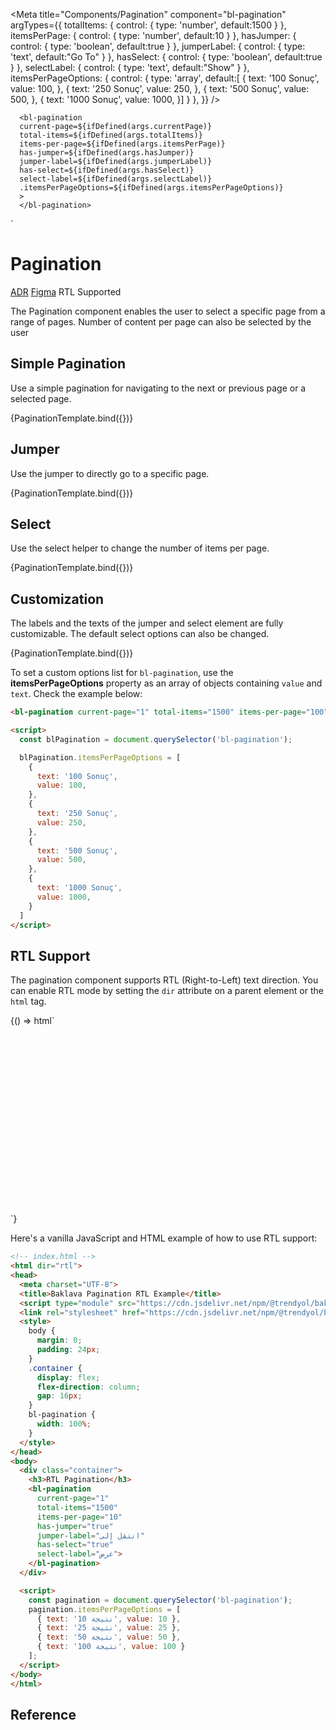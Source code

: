 
<Meta
  title="Components/Pagination"
  component="bl-pagination"
  argTypes={{
     totalItems: {
       control: {
        type: 'number',
        default:1500
      }
    },
     itemsPerPage: {
       control: {
        type: 'number',
        default:10
      }
    },
   hasJumper: {
      control: {
        type: 'boolean',
        default:true
      }
    },
    jumperLabel: {
       control: {
        type: 'text',
        default:"Go To"
      }
    },
   hasSelect: {
      control: {
        type: 'boolean',
        default:true
      }
    },
    selectLabel: {
      control: {
        type: 'text',
        default:"Show"
      }
    },
    itemsPerPageOptions: {
      control: {
        type: 'array',
        default:[
            {
              text: '100 Sonuç',
              value: 100,
            },
            {
              text: '250 Sonuç',
              value: 250,
            },
            {
              text: '500 Sonuç',
              value: 500,
            },
            {
              text: '1000 Sonuç',
              value: 1000,
            }]
      }
    },
  }}
/>

      <bl-pagination
      current-page=${ifDefined(args.currentPage)}
      total-items=${ifDefined(args.totalItems)}
      items-per-page=${ifDefined(args.itemsPerPage)}
      has-jumper=${ifDefined(args.hasJumper)}
      jumper-label=${ifDefined(args.jumperLabel)}
      has-select=${ifDefined(args.hasSelect)}
      select-label=${ifDefined(args.selectLabel)}
      .itemsPerPageOptions=${ifDefined(args.itemsPerPageOptions)}
      >
      </bl-pagination>
  `

# Pagination

<bl-badge icon="document">[ADR](https://github.com/Trendyol/baklava/issues/139)</bl-badge>
<bl-badge icon="puzzle">[Figma](https://www.figma.com/file/RrcLH0mWpIUy4vwuTlDeKN/Baklava-Design-Guide?node-id=118%3A4074)</bl-badge>
<bl-badge icon="check_fill">RTL Supported</bl-badge>

The Pagination component enables the user to select a specific page from a range of pages. Number of content per page can also be selected by the user


## Simple Pagination
Use a simple pagination for navigating to the next or previous page or a selected page.

<Canvas>
<Story name="Basic Usage" args={{currentPage:1,totalItems:1500}}>
    {PaginationTemplate.bind({})}
  </Story>
</Canvas>

## Jumper
Use the jumper to directly go to a specific page.

<Canvas>
<Story name="Jumper" args={{currentPage:1,totalItems:1500,hasJumper:true}}>
    {PaginationTemplate.bind({})}
  </Story>
</Canvas>

## Select
Use the select helper to change the number of items per page.

<Canvas>
<Story name="Select" args={{currentPage:1,totalItems:1500,hasSelect:true}}>
    {PaginationTemplate.bind({})}
  </Story>
</Canvas>

## Customization
The labels and the texts of the jumper and select element are fully customizable. The default select options can also be changed.

<Canvas>
<Story name="Customization"  args={{
  currentPage:1,
  totalItems:1500,
  itemsPerPage:100,
  hasJumper:true,
  jumperLabel:"Sayfaya Git",
  hasSelect:true,
  selectLabel:"Sayfa Başına",
  itemsPerPageOptions:[
  {
    text: '100 Sonuç',
    value: 100,
  },
  {
    text: '250 Sonuç',
    value: 250,
  },
  {
    text: '500 Sonuç',
    value: 500,
  },
  {
    text: '1000 Sonuç',
    value: 1000,
  }]
  }}>
    {PaginationTemplate.bind({})}
  </Story>
</Canvas>

To set a custom options list for `bl-pagination`, use the **itemsPerPageOptions** property as an array of objects containing `value` and `text`. Check the example below:

```html
<bl-pagination current-page="1" total-items="1500" items-per-page="100" has-jumper="true" jumper-label="Sayfaya Git" has-select="true" select-label="Sayfa Başına"></bl-pagination>

<script>
  const blPagination = document.querySelector('bl-pagination');

  blPagination.itemsPerPageOptions = [
    {
      text: '100 Sonuç',
      value: 100,
    },
    {
      text: '250 Sonuç',
      value: 250,
    },
    {
      text: '500 Sonuç',
      value: 500,
    },
    {
      text: '1000 Sonuç',
      value: 1000,
    }
  ]
</script>
```

## RTL Support

The pagination component supports RTL (Right-to-Left) text direction. You can enable RTL mode by setting the `dir` attribute on a parent element or the `html` tag.

<Canvas>
  <Story name="RTL Support">
    {() => html`
      <div>
        <iframe
          srcdoc="
            <html dir='rtl'>
              <head>
                <script type='module' src='https://cdn.jsdelivr.net/npm/@trendyol/baklava@3.3.0-beta.1/dist/baklava.js'></script>
                <link rel='stylesheet' href='https://cdn.jsdelivr.net/npm/@trendyol/baklava@3.3.0-beta.1/dist/themes/default.css'>
                <style>
                  body {
                    margin: 0;
                    padding: 24px;
                  }
                  .container {
                    display: flex;
                    flex-direction: column;
                    gap: 16px;
                  }
                  bl-pagination {
                    width: 100%;
                  }
                </style>
              </head>
              <body>
                <div class='container'>
                  <bl-pagination
                    current-page='1'
                    total-items='1500'
                    items-per-page='10'
                    has-jumper='true'
                    jumper-label='انتقل إلى'
                    has-select='true'
                    select-label='عرض'
                  ></bl-pagination>
                </div>
                <script>
                  document.querySelectorAll('bl-pagination').forEach(pagination => {
                    pagination.itemsPerPageOptions = [
                      { text: '10 نتيجة', value: 10 },
                      { text: '25 نتيجة', value: 25 },
                      { text: '50 نتيجة', value: 50 },
                      { text: '100 نتيجة', value: 100 }
                    ];
                  });
                </script>
              </body>
            </html>
          "
          style="border: none; width: 100%; height: 300px;"
        ></iframe>
      </div>
    `}
  </Story>
</Canvas>

Here's a vanilla JavaScript and HTML example of how to use RTL support:

```html
<!-- index.html -->
<html dir="rtl">
<head>
  <meta charset="UTF-8">
  <title>Baklava Pagination RTL Example</title>
  <script type="module" src="https://cdn.jsdelivr.net/npm/@trendyol/baklava@3.3.0-beta.1/dist/baklava.js"></script>
  <link rel="stylesheet" href="https://cdn.jsdelivr.net/npm/@trendyol/baklava@3.3.0-beta.1/dist/themes/default.css">
  <style>
    body {
      margin: 0;
      padding: 24px;
    }
    .container {
      display: flex;
      flex-direction: column;
      gap: 16px;
    }
    bl-pagination {
      width: 100%;
    }
  </style>
</head>
<body>
  <div class="container">
    <h3>RTL Pagination</h3>
    <bl-pagination
      current-page="1"
      total-items="1500"
      items-per-page="10"
      has-jumper="true"
      jumper-label="انتقل إلى"
      has-select="true"
      select-label="عرض">
    </bl-pagination>
  </div>

  <script>
    const pagination = document.querySelector('bl-pagination');
    pagination.itemsPerPageOptions = [
      { text: '10 نتيجة', value: 10 },
      { text: '25 نتيجة', value: 25 },
      { text: '50 نتيجة', value: 50 },
      { text: '100 نتيجة', value: 100 }
    ];
  </script>
</body>
</html>
```

## Reference

<ArgsTable of="bl-pagination" />


